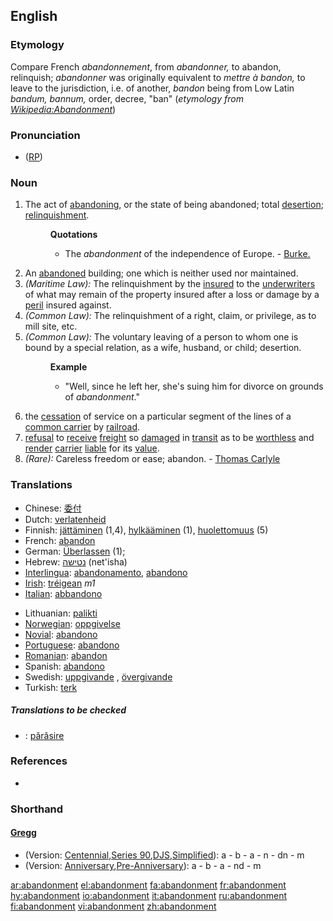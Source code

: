 {{wikisource1911Enc|Abandonment}}
==English==

===Etymology===
Compare French ''abandonnement'', from ''abandonner,'' to abandon, relinquish; ''abandonner'' was originally equivalent to ''mettre à bandon,'' to leave to the jurisdiction, i.e. of another, ''bandon'' being from Low Latin ''bandum, bannum,'' order, decree, "ban" (''etymology from [http://en.wikipedia.org/w/index.php?title=Abandonment&oldid=234543 Wikipedia:Abandonment]'')

===Pronunciation===
* ([[RP]]) {{IPA|/əˈbændənmənt/}}

===Noun===
{{en-noun}}

# The act of [[abandoning]], or the state of being abandoned; total [[desertion]]; [[relinquishment]].
#:'''Quotations'''
#:*The ''abandonment'' of the independence of Europe. - [[Burke.]]
# An [[abandoned]] building; one which is neither used nor maintained.
# ''(Maritime Law):'' The relinquishment by the [[insured]] to the [[underwriters]] of what may remain of the property insured after a loss or damage by a [[peril]] insured against.
# ''(Common Law):'' The relinquishment of a right, claim, or privilege, as to mill site, etc.
# ''(Common Law):'' The voluntary leaving of a person to whom one is bound by a special relation, as a wife, husband, or child; desertion.
#:'''Example'''
#:*"Well, since he left her, she's suing him for divorce on grounds of ''abandonment''."
#the [[cessation]] of service on a particular segment of the lines of a [[common carrier]] by [[railroad]].
#[[refusal]] to [[receive]] [[freight]] so [[damaged]] in [[transit]] as to be [[worthless]] and [[render]] [[carrier]] [[liable]] for its [[value]].
# ''(Rare):'' Careless freedom or ease; abandon. - [[w:Thomas Carlyle|Thomas Carlyle]]

===Translations===
{{top}}
*Chinese: [[委付]]
*Dutch: [[verlatenheid]] {{f}}
*Finnish: [[jättäminen]] (1,4), [[hylkääminen]] (1), [[huolettomuus]] (5)
*French: [[abandon]] {{m}}
*German: [[Überlassen]] {{n}} (1); <!--[[Aufgabe]] {{f}}, [[Preisgabe]] {{f}}-->
*Hebrew: [[נטישה]] (net'isha)
*[[Interlingua]]: [[abandonamento]], [[abandono]]
*[[Irish]]: [[tréigean]] ''m1''
*[[Italian]]: [[abbandono]]
{{mid}}
*Lithuanian: [[palikti]]
*[[Norwegian]]: [[oppgivelse]] {{c}}
*[[Novial]]: [[abandono]]
*[[Portuguese]]: [[abandono]]
*[[Romanian]]: [[abandon]] {{n}}
*Spanish: [[abandono]] {{m}}
*Swedish: [[uppgivande]] {{c}}, [[övergivande]] {{c}}
*Turkish: [[terk]]
{{bottom}}

=====Translations to be checked=====
{{checktrans}}
*{{ttbc|Romanian}}: [[părăsire]] {{f}}

===References===
*{{R:Webster 1913}}

===Shorthand===
====[http://en.wikipedia.org/wiki/Gregg_Shorthand Gregg]====
* (Version: [http://en.wikipedia.org/wiki/Gregg_Shorthand#Centennial_Gregg_Shorthand Centennial],[http://en.wikipedia.org/wiki/Gregg_Shorthand#Series_90_Gregg_Shorthand Series 90],[http://en.wikipedia.org/wiki/Gregg_Shorthand#Diamond_Jubilee_Gregg_Shorthand  DJS],[http://en.wikipedia.org/wiki/Gregg_Shorthand#Simplified_Gregg_Shorthand Simplified]): a - b - a - n - dn - m
* (Version: [http://en.wikipedia.org/wiki/Gregg_Shorthand#Anniversary_Gregg_Shorthand Anniversary],[http://en.wikipedia.org/wiki/Gregg_Shorthand#Pre-Anniversary_Gregg_Shorthand Pre-Anniversary]): a - b - a - nd - m

[[ar:abandonment]]
[[el:abandonment]]
[[fa:abandonment]]
[[fr:abandonment]]
[[hy:abandonment]]
[[io:abandonment]]
[[it:abandonment]]
[[ru:abandonment]]
[[fi:abandonment]]
[[vi:abandonment]]
[[zh:abandonment]]
